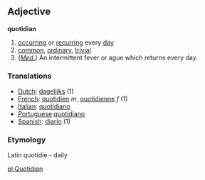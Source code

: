==Adjective==
'''quotidian'''

#[[occurring]] or [[recurring]] every [[day]]
#[[common]], [[ordinary]], [[trivial]] 
#(''[[medical|Med.]]'') An intermittent fever or ague which returns every day.

=== Translations ===
*[[Dutch]]: [[dagelijks]] (1)
*[[French]]: [[quotidien]] ''m'', [[quotidienne]] ''f'' (1) 
*[[Italian]]: [[quotidiano]]
*[[Portuguese]]:[[quotidiano]]
*[[Spanish]]: [[diario]] (1)

===Etymology=== 
Latin quotidie - daily

[[pl:Quotidian]]
